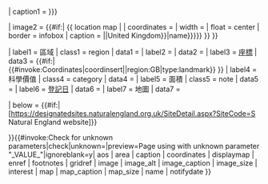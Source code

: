 {{Infobox
| bodyclass      = vcard
| titleclass     = fn org
| title          = {{{name|<includeonly>{{PAGENAMEBASE}}</includeonly>}}}
| subheader      = <includeonly>[[具特殊科學價值地點 (英國)|具特殊科學價值地點]]</includeonly>
| subheaderclass = category
| image1         = {{#invoke:InfoboxImage|InfoboxImage|image={{{image|}}}|size={{{image_size|}}}|sizedefault=frameless|alt={{{image_alt|}}}}}
| caption1       = {{{image_caption|{{{caption|}}}}}}

| image2         = {{#if:{{{coordinates|}}}|
{{ location map
| {{if empty|{{{displaymap|}}}|{{{aos|}}}|United Kingdom}}
| coordinates  = {{{coordinates|}}}
| width   = {{{map_size|220}}}
| float   = center
| border  = infobox
| caption = {{{map_caption|Location within {{#invoke:Location map|data|{{if empty|{{{displaymap|}}}|{{{aos|}}}|United Kingdom}}|name}}}}}
}}
}}

| label1         = 區域
| class1         = region
| data1          = {{{aos|}}}
| label2         = {{le|網格系統|Grid reference}}
| data2          = {{{gridref|}}}
| label3         = [[地理坐标系|座標]]
| data3          = {{#if:{{{coordinates|}}}|{{#invoke:Coordinates|coordinsert|{{{coordinates|}}}|region:GB|type:landmark}} }}
| label4         = 科學價值
| class4         = category
| data4          = {{{interest|}}}
| label5         = 面積
| class5         = note
| data5          = {{{area|}}}
| label6         = [[具特殊科學價值地點 (英國)|登記日]]
| data6          = {{{notifydate|}}}
| label7         = 地圖
| data7          = {{{map|}}}

| below          = {{#if:{{{enref|}}}|[https://designatedsites.naturalengland.org.uk/SiteDetail.aspx?SiteCode=S{{{enref}}} Natural England website]}}
{{{footnotes|}}}

}}{{#invoke:Check for unknown parameters|check|unknown={{main other|[[Category:Pages using infobox Site of Special Scientific Interest with unknown parameters|_VALUE_{{PAGENAME}}]]}}|preview=Page using {{link-en||Template:Infobox Site of Special Scientific Interest|Template:Infobox Site of Special Scientific Interest}} with unknown parameter "_VALUE_"|ignoreblank=y| aos | area | caption | coordinates  | displaymap | enref | footnotes | gridref | image | image_alt | image_caption | image_size | interest | map | map_caption | map_size | name | notifydate }}<noinclude>{{Documentation}}<!-- place category on the /doc sub-page, not here --></noinclude>
